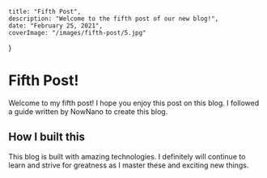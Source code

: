 
    title: "Fifth Post",
    description: "Welcome to the fifth post of our new blog!",
    date: "February 25, 2021",
    coverImage: "/images/fifth-post/5.jpg"
}


# Fifth Post!

Welcome to my fifth post! I hope you enjoy this post on this blog. I followed a guide written by NowNano to create this blog.

## How I built this

This blog is built with amazing technologies. I definitely will continue to learn and strive for greatness as I master these and exciting new things.

